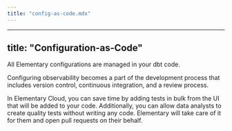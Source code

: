 ```yaml
---
title: "config-as-code.mdx"
---
```


---
title: "Configuration-as-Code"
---

All Elementary configurations are managed in your dbt code. 

Configuring observability becomes a part of the development process that includes version control, continuous integration, and a review process.

In Elementary Cloud, you can save time by adding tests in bulk from the UI that will be added to your code. Additionally, you can allow data analysts to create quality tests without writing any code. Elementary will take care of it for them and open pull requests on their behalf.

